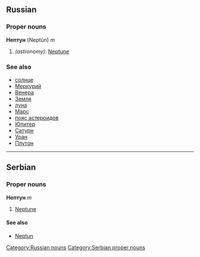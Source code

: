 ==Russian==
[[Category:Russian nouns]]
===Proper nouns===
'''Нептун''' (Neptún) ''m''

#''(astronomy)'': [[Neptune]]

===See also===
*[[солнце]]
*[[Меркурий]]
*[[Венера]]
*[[Земля]]
*[[луна]]
*[[Марс]]
*[[пояс астероидов]]
*[[Юпитер]]
*[[Сатурн]]
*[[Уран]]
*[[Плутон]]


----
==Serbian==
===Proper nouns===
'''Нептун''' ''m''
#[[Neptune]]
====See also====
*[[Neptun]]
[[Category:Serbian proper nouns]]